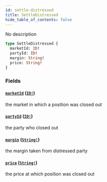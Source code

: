 ```yaml
---
id: settle-distressed
title: SettleDistressed
hide_table_of_contents: false
---
```



No description

```graphql
type SettleDistressed {
  marketId: ID!
  partyId: ID!
  margin: String!
  price: String!
}
```


### Fields

#### [`marketId`](#) ([`ID!`](/docs/mainnet/graphql/scalars/id))

the market in which a position was closed out


#### [`partyId`](#) ([`ID!`](/docs/mainnet/graphql/scalars/id))

the party who closed out


#### [`margin`](#) ([`String!`](/docs/mainnet/graphql/scalars/string))

the margin taken from distressed party


#### [`price`](#) ([`String!`](/docs/mainnet/graphql/scalars/string))

the price at which position was closed out





